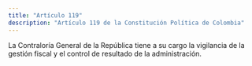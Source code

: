 ```yaml
---
title: "Artículo 119"
description: "Artículo 119 de la Constitución Política de Colombia"
---
```


La Contraloría General de la República tiene a su cargo la vigilancia de la gestión fiscal y el control de resultado de la administración.
